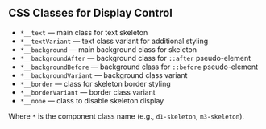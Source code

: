 ## CSS Classes for Display Control

- `*__text` — main class for text skeleton
- `*__textVariant` — text class variant for additional styling
- `*__background` — main background class for skeleton
- `*__backgroundAfter` — background class for `::after` pseudo-element
- `*__backgroundBefore` — background class for `::before` pseudo-element
- `*__backgroundVariant` — background class variant
- `*__border` — class for skeleton border styling
- `*__borderVariant` — border class variant
- `*__none` — class to disable skeleton display

Where `*` is the component class name (e.g., `d1-skeleton`, `m3-skeleton`).
